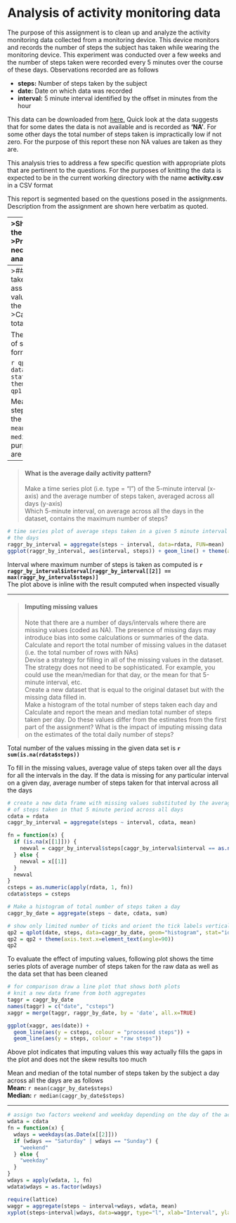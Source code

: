 Analysis of activity monitoring data
========================================================

The purpose of this assignment is to clean up and analyze the activity monitoring data collected from a monitoring device.  This device monitors and records the number of steps the subject has taken while wearing the monitoring device.  This experiment was conducted over a few weeks and the number of steps taken were recorded every 5 minutes over the course of these days. Observations recorded are as follows

* **steps:** Number of steps taken by the subject
* **date:** Date on which data was recorded
* **interval:** 5 minute interval identified by the offset in minutes from the hour
  
  
This data can be downloaded from [here.](https://d396qusza40orc.cloudfront.net/repdata%2Fdata%2Factivity.zip) Quick look at the data suggests that for some dates the data is not available and is recorded as **'NA'**.  For some other days the total number of steps taken is impractically low if not zero.  For the purpose of this report these non NA values are taken as they are. 
  
  
This analysis tries to address a few specific question with appropriate plots that are pertinent to the questions.  For the purposes of knitting the data is expected to be in the current working directory with the name **activity.csv** in a CSV format

This report is segmented based on the questions posed in the assignments.  Description from the assignment are shown here verbatim as quoted.

----
>Show any code that is needed to  
>Load the data (i.e. read.csv())  
>Process/transform the data (if necessary) into a format suitable for your analysis  

Following code chunk sets up the data required for generating the plots and data required for this report. To make the report clean,  all the error messages from the R code chunks are suppressed 

```r

# load required packages
require(ggplot2)
require(lattice)

# Load the file reading in the 
setAs("character","myDate", function(from) as.Date(from, format="%Y-%m-%d") )
rdata = read.csv("activity.csv", colClasses=c("numeric", "myDate", "numeric"))

# Make a histogram of total number of steps taken a day
# Make a histogram of total number of steps taken a day
raggr_by_date = aggregate(steps ~ date, rdata, sum)
```

----
>#### What is mean total number of steps taken per day?
>For this part of the assignment, you can ignore the missing values in the dataset.  
>Make a histogram of the total number of steps taken each day  
>Calculate and report the mean and median total number of steps taken per day  


The Following plot depicts the total number of steps taken by the subject per day in the form of histograms

```r
qp1 = qplot(date, steps, data=raggr_by_date, geom="histogram", stat="identity")
qp1 = qp1 + theme(axis.text.x=element_text(angle=90))
qp1
```

Mean and median of the total number of steps taken by the subject a day across all the days are as follows  
**Mean:** `r mean(raggr_by_date$steps)`  
**Median:** `r median(raggr_by_date$steps)`  
For the purpose of the above calculation NA values are ignored  

----

> #### What is the average daily activity pattern?  
>Make a time series plot (i.e. type = "l") of the 5-minute interval (x-axis) and the average number of steps taken, averaged across all days (y-axis)  
>Which 5-minute interval, on average across all the days in the dataset, contains the maximum number of steps?  

```r
# time series plot of average steps taken in a given 5 minute interval averaged over
# the days
raggr_by_interval = aggregate(steps ~ interval, data=rdata, FUN=mean)
ggplot(raggr_by_interval, aes(interval, steps)) + geom_line() + theme(axis.text.x=element_text(angle=90))
```

Interval where maximum number of steps is taken as computed is **`r 
raggr_by_interval$interval[raggr_by_interval[[2]] == max(raggr_by_interval$steps)]`**  
The plot above is inline with the result computed when inspected visually

----

>#### Imputing missing values
>Note that there are a number of days/intervals where there are missing values (coded as NA). The presence of missing days may introduce bias into some calculations or summaries of the data.  
>Calculate and report the total number of missing values in the dataset (i.e. the total number of rows with NAs)  
>Devise a strategy for filling in all of the missing values in the dataset. The strategy does not need to be sophisticated. For example, you could use the mean/median for that day, or the mean for that 5-minute interval, etc.  
>Create a new dataset that is equal to the original dataset but with the missing data filled in.  
>Make a histogram of the total number of steps taken each day and Calculate and report the mean and median total number of steps taken per day. Do these values differ from the estimates from the first part of the assignment? What is the impact of imputing missing data on the estimates of the total daily number of steps?  

Total number of the values missing in the given data set is **`r sum(is.na(rdata$steps))`**  

To fill in the missing values, average value of steps taken over all the days for all the intervals in the day.  If the data is missing for any particular interval on a given day,  average number of steps taken for that interval across all the days

```r
# create a new data frame with missing values substituted by the average number
# of steps taken in that 5 minute period across all days
cdata = rdata
caggr_by_interval = aggregate(steps ~ interval, cdata, mean)

fn = function(x) {
  if (is.na(x[[1]])) {
    newval = caggr_by_interval$steps[caggr_by_interval$interval == as.numeric(x[[3]])]
  } else {
    newval = x[[1]]
  }
  newval
}
csteps = as.numeric(apply(rdata, 1, fn))
cdata$steps = csteps

# Make a histogram of total number of steps taken a day
caggr_by_date = aggregate(steps ~ date, cdata, sum)

# show only limited number of ticks and orient the tick labels vertically
qp2 = qplot(date, steps, data=caggr_by_date, geom="histogram", stat="identity")
qp2 = qp2 + theme(axis.text.x=element_text(angle=90))
qp2

```

To evaluate the effect of imputing values, following plot shows the time series plots of average number of steps taken for the raw data as well as the data set that has been cleaned

```r
# for comparison draw a line plot that shows both plots
# knit a new data frame from both aggregates
taggr = caggr_by_date
names(taggr) = c("date", "csteps")
xaggr = merge(taggr, raggr_by_date, by = 'date', all.x=TRUE)

ggplot(xaggr, aes(date)) + 
  geom_line(aes(y = csteps, colour = "processed steps")) + 
  geom_line(aes(y = steps, colour = "raw steps"))
```

Above plot indicates that imputing values this way actually fills the gaps in the plot and does not the skew results too much

Mean and median of the total number of steps taken by the subject a day across all the days are as follows  
**Mean:** `r mean(caggr_by_date$steps)`  
**Median:** `r median(caggr_by_date$steps)`  

----

```r
# assign two factors weekend and weekday depending on the day of the activity
wdata = cdata
fn = function(x) {
  wdays = weekdays(as.Date(x[[2]]))
  if (wdays == "Saturday" | wdays == "Sunday") {
    "weekend"
  } else {
    "weekday"
  }
}
wdays = apply(wdata, 1, fn)
wdata$wdays = as.factor(wdays)

require(lattice)
waggr = aggregate(steps ~ interval+wdays, wdata, mean)
xyplot(steps~interval|wdays, data=waggr, type="l", xlab="Interval", ylab="Number of steps taken", layout=c(1,2))
```




